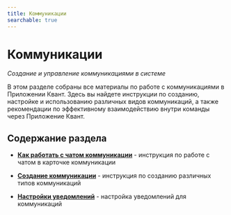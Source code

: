 ```yaml
---
title: Коммуникации
searchable: true
---
```


# Коммуникации

*Создание и управление коммуникациями в системе*

В этом разделе собраны все материалы по работе с коммуникациями в Приложении Квант. Здесь вы найдете инструкции по созданию, настройке и использованию различных видов коммуникаций, а также рекомендации по эффективному взаимодействию внутри команды через Приложение Квант.

## Содержание раздела

- **[Как работать с чатом коммуникации](/ru/reference/communications/chat-communication)** - инструкция по работе с чатом в карточке коммуникации

- **[Создание коммуникации](/ru/reference/communications/create-communication)** - инструкция по созданию различных типов коммуникаций

- **[Настройки уведомлений](/ru/reference/communications/notification_settings)** - настройка уведомлений для коммуникаций
 